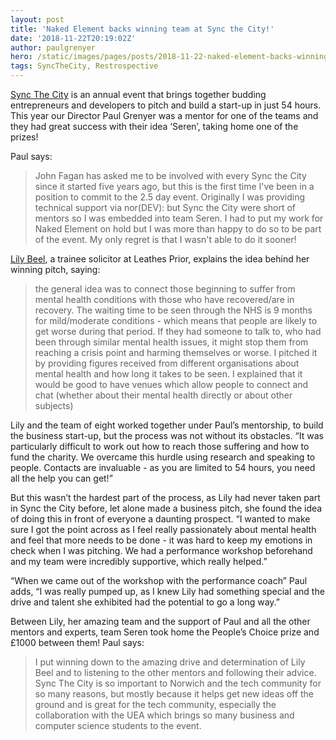 ```yaml
---
layout: post
title: 'Naked Element backs winning team at Sync the City!'
date: '2018-11-22T20:19:02Z'
author: paulgrenyer
hero: /static/images/pages/posts/2018-11-22-naked-element-backs-winning-team-at-sync-the-city/hero.jpg
tags: SyncTheCity, Restrospective
---
```


[Sync The City](https://syncthecity.com/) is an annual event that brings together budding entrepreneurs and developers to pitch and build a start-up in just 54 hours. This year our Director Paul Grenyer was a mentor for one of the teams and they had great success with their idea ‘Seren’, taking home one of the prizes!

Paul says:

> John Fagan has asked me to be involved with every Sync the City since it started five years ago, but this is the first time I've been in a position to commit to the 2.5 day event. Originally I was providing technical support via nor(DEV): but Sync the City were short of mentors so I was embedded into team Seren. I had to put my work for Naked Element on hold but I was more than happy to do so to be part of the event. My only regret is that I wasn't able to do it sooner!

[Lily Beel](https://www.linkedin.com/in/lily-beel-20507b77/), a trainee solicitor at Leathes Prior, explains the idea behind her winning pitch, saying:

> the general idea was to connect those beginning to suffer from mental health conditions with those who have recovered/are in recovery. The waiting time to be seen through the NHS is 9 months for mild/moderate conditions - which means that people are likely to get worse during that period. If they had someone to talk to, who had been through similar mental health issues, it might stop them from reaching a crisis point and harming themselves or worse. I pitched it by providing figures received from different organisations about mental health and how long it takes to be seen. I explained that it would be good to have venues which allow people to connect and chat (whether about their mental health directly or about other subjects)

Lily and the team of eight worked together under Paul’s mentorship, to build the business start-up, but the process was not without its obstacles. “It was particularly difficult to work out how to reach those suffering and how to fund the charity. We overcame this hurdle using research and speaking to people. Contacts are invaluable - as you are limited to 54 hours, you need all the help you can get!”

But this wasn’t the hardest part of the process, as Lily had never taken part in Sync the City before, let alone made a business pitch, she found the idea of doing this in front of everyone a daunting prospect. “I wanted to make sure I got the point across as I feel really passionately about mental health and feel that more needs to be done - it was hard to keep my emotions in check when I was pitching. We had a performance workshop beforehand and my team were incredibly supportive, which really helped.”

“When we came out of the workshop with the performance coach” Paul adds, “I was really pumped up, as I knew Lily had something special and the drive and talent she exhibited had the potential to go a long way.”

Between Lily, her amazing team and the support of Paul and all the other mentors and experts, team Seren took home the People’s Choice prize and £1000 between them! Paul says:

> I put winning down to the amazing drive and determination of Lily Beel and to listening to the other mentors and following their advice. Sync The City is so important to Norwich and the tech community for so many reasons, but mostly because it helps get new ideas off the ground and is great for the tech community, especially the collaboration with the UEA which brings so many business and computer science students to the event.